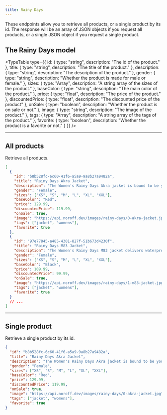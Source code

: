 ```yaml
---
title: Rainy Days
---
```



These endpoints allow you to retrieve all products, or a single product by its id. The response will be an array of JSON objects if you request all products, or a single JSON object if you request a single product.

## The Rainy Days model

<TypeTable
  type={{
    id: { type: "string", description: "The id of the product." },
    title: { type: "string", description: "The title of the product." },
    description: { type: "string", description: "The description of the product." },
    gender: { type: "string", description: "Whether the product is made for male or female." },
    sizes: { type: "Array<string>", description: "A string array of the sizes of the product." },
    baseColor: { type: "string", description: "The main color of the product." },
    price: { type: "float", description: "The price of the product." },
    discountedPrice: { type: "float", description: "The discounted price of the product" },
    onSale: { type: "boolean", description: "Whether the product is on sale or not." },
    image: { type: "string", description: "The image of the product." },
    tags: { type: "Array<string>", description: "A string array of the tags of the product." },
    favorite: { type: "boolean", description: "Whether the product is a favorite or not." }
  }}
/>

<Hr />

## All products

<EndpointDetails path="/rainy-days" />

Retrieve all products.

```json title="Response"
[
  {
    "id": "b8b528fc-6c60-41f6-a5a9-9a8b27a9482a",
    "title": "Rainy Days Akra Jacket",
    "description": "The Women's Rainy Days Akra jacket is bound to be your new go-to water-repellent rain jacket.",
    "gender": "Female",
    "sizes": ["XS", "S", "M", "L", "XL", "XXL"],
    "baseColor": "Red",
    "price": 129.99,
    "discountedPrice": 119.99,
    "onSale": true,
    "image": "https://api.noroff.dev/images/rainy-days/0-akra-jacket.jpg",
    "tags": ["jacket", "womens"],
    "favorite": true
  },
  {
    "id": "97e77845-a485-4301-827f-51b673d4230f",
    "title": "Rainy Days M83 Jacket",
    "description": "The Women's Rainy Days M83 jacket delivers waterproof, breathable protection from head to waist. Perfect for the adventure seekers.",
    "gender": "Female",
    "sizes": ["XS", "S", "M", "L", "XL", "XXL"],
    "baseColor": "Black",
    "price": 109.99,
    "discountedPrice": 99.99,
    "onSale": true,
    "image": "https://api.noroff.dev/images/rainy-days/1-m83-jacket.jpg",
    "tags": ["jacket", "womens"],
    "favorite": true
  }
  // ...
]
```

<Hr />

## Single product

<EndpointDetails path="/rainy-days/<id>" />

Retrieve a single product by its id.

```json title="Response"
{
  "id": "b8b528fc-6c60-41f6-a5a9-9a8b27a9482a",
  "title": "Rainy Days Akra Jacket",
  "description": "The Women's Rainy Days Akra jacket is bound to be your new go-to water-repellent rain jacket.",
  "gender": "Female",
  "sizes": ["XS", "S", "M", "L", "XL", "XXL"],
  "baseColor": "Red",
  "price": 129.99,
  "discountedPrice": 119.99,
  "onSale": true,
  "image": "https://api.noroff.dev/images/rainy-days/0-akra-jacket.jpg",
  "tags": ["jacket", "womens"],
  "favorite": true
}
```
